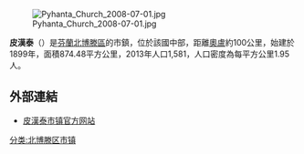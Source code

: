 [[Image:Pyhanta_Church_2008-07-01.jpg|thumb]]

'''皮漢泰'''（{{lang-fi|Pyhäntä}}）是[[芬蘭|芬蘭]][[北博滕區|北博滕區]]的市鎮，位於該國中部，距離[[奧盧|奧盧]]約100公里，始建於1899年，面積874.48平方公里，2013年人口1,581，人口密度為每平方公里1.95人。

==外部連結==
{{commonscat|Pyhäntä}}
* [http://www.pyhanta.fi/ 皮漢泰市镇官方网站] {{Wayback|url=http://www.pyhanta.fi/ |date=20201201024509 }} {{fi}}

{{Finland-geo-stub}}
[[分类:北博滕区市镇|分类:北博滕区市镇]]